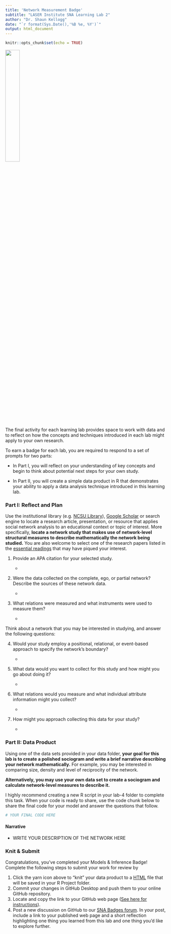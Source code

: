 ```yaml
---
title: 'Network Measurement Badge'
subtitle: "LASER Institute SNA Learning Lab 2"
author: "Dr. Shaun Kellogg"
date: "`r format(Sys.Date(),'%B %e, %Y')`"
output: html_document
---
```


```r
knitr::opts_chunk$set(echo = TRUE)
```

![](img/SNA_NetworkM_HX.png){width="30%"}

The final activity for each learning lab provides space to work with data and to reflect on how the concepts and techniques introduced in each lab might apply to your own research.

To earn a badge for each lab, you are required to respond to a set of prompts for two parts: 

-   In Part I, you will reflect on your understanding of key concepts and begin to think about potential next steps for your own study.

-   In Part II, you will create a simple data product in R that demonstrates your ability to apply a data analysis technique introduced in this learning lab.

### Part I: Reflect and Plan

Use the institutional library (e.g. [NCSU Library](https://www.lib.ncsu.edu/#articles)), [Google Scholar](https://scholar.google.com/) or search engine to locate a research article, presentation, or resource that applies social network analysis to an educational context or topic of interest. More specifically, **locate a network study that makes use of network-level structural measures to describe mathematically the network being studied.** You are also welcome to select one of the research papers listed in the [essential readings](https://github.com/laser-institute/essential-readings/tree/main/sna-labs/sna-lab-4) that may have piqued your interest.

1.  Provide an APA citation for your selected study.

    -   

2.  Were the data collected on the complete, ego, or partial network? Describe the sources of these network data.

    -   

3.  What relations were measured and what instruments were used to measure them?

    -   

Think about a network that you may be interested in studying, and answer the following questions:

4.  Would your study employ a positional, relational, or event-based approach to specify the network's boundary?

    -   

5.  What data would you want to collect for this study and how might you go about doing it?

    -   

6.  What relations would you measure and what individual attribute information might you collect?

    -   

7.  How might you approach collecting this data for your study? 

    -   

### Part II: Data Product

Using one of the data sets provided in your data folder, **your goal for this lab is to create a polished sociogram and write a brief narrative describing your network mathematically.** For example, you may be interested in comparing size, density and level of reciprocity of the network.

**Alternatively, you may use your own data set to create a sociogram and calculate network-level measures to describe it.** 

I highly recommend creating a new R script in your lab-4 folder to complete this task. When your code is ready to share, use the code chunk below to share the final code for your model and answer the questions that follow.

```r
# YOUR FINAL CODE HERE


```

#### Narrative

-   WRITE YOUR DESCRIPTION OF THE NETWORK HERE

### Knit & Submit

Congratulations, you've completed your Models & Inference Badge! Complete the following steps to submit your work for review by

1.  Click the yarn icon above to "knit" your data product to a [HTML](https://bookdown.org/yihui/rmarkdown/html-document.html) file that will be saved in your R Project folder.
2.  Commit your changes in GitHub Desktop and push them to your online GitHub repository.
3.  Locate and copy the link to your GitHub web page ([See here for instructions](https://towardsdatascience.com/how-to-create-a-free-github-pages-website-53743d7524e1)).
4.  Post a new discussion on GitHub to our [SNA Badges forum](https://github.com/orgs/laser-institute/teams/network-analysis/discussions/1). In your post, include a link to your published web page and a short reflection highlighting one thing you learned from this lab and one thing you'd like to explore further.
